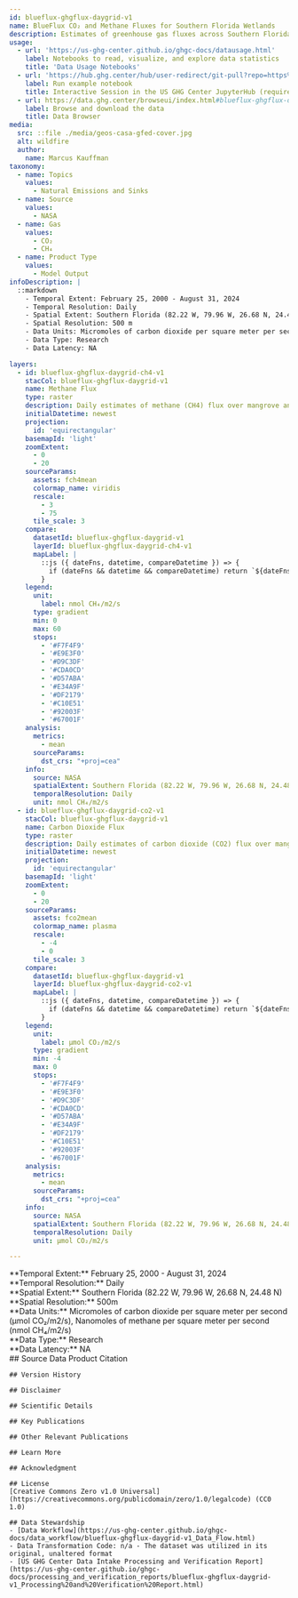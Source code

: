 ```yaml
---
id: blueflux-ghgflux-daygrid-v1
name: BlueFlux CO₂ and Methane Fluxes for Southern Florida Wetlands
description: Estimates of greenhouse gas fluxes across Southern Florida mangrove and marsh ecosystems 
usage:
  - url: 'https://us-ghg-center.github.io/ghgc-docs/datausage.html'
    label: Notebooks to read, visualize, and explore data statistics
    title: 'Data Usage Notebooks'
  - url: 'https://hub.ghg.center/hub/user-redirect/git-pull?repo=https%3A%2F%2Fgithub.com%2FUS-GHG-Center%2Fghgc-docs&urlpath=lab%2Ftree%2Fghgc-docs%2Fuser_data_notebooks%2Fblueflux-ghgflux-daygrid-v1_User_Notebook.ipynb&branch=main'
    label: Run example notebook
    title: Interactive Session in the US GHG Center JupyterHub (requires account)
  - url: https://data.ghg.center/browseui/index.html#blueflux-ghgflux-daygrid-v1/
    label: Browse and download the data
    title: Data Browser
media:
  src: ::file ./media/geos-casa-gfed-cover.jpg
  alt: wildfire
  author:
    name: Marcus Kauffman
taxonomy:
  - name: Topics
    values:
      - Natural Emissions and Sinks
  - name: Source
    values:
      - NASA
  - name: Gas
    values:
      - CO₂
      - CH₄
  - name: Product Type
    values:
      - Model Output
infoDescription: |
  ::markdown
    - Temporal Extent: February 25, 2000 - August 31, 2024
    - Temporal Resolution: Daily
    - Spatial Extent: Southern Florida (82.22 W, 79.96 W, 26.68 N, 24.48 N)
    - Spatial Resolution: 500 m
    - Data Units: Micromoles of carbon dioxide per square meter per second (μmol CO₂/m2/s), Nanomoles of methane per square meter per second (nmol CH₄/m2/s) 
    - Data Type: Research
    - Data Latency: NA

layers:
  - id: blueflux-ghgflux-daygrid-ch4-v1
    stacCol: blueflux-ghgflux-daygrid-v1
    name: Methane Flux
    type: raster
    description: Daily estimates of methane (CH4) flux over mangrove and marsh ecosystems.
    initialDatetime: newest
    projection:
      id: 'equirectangular'
    basemapId: 'light'
    zoomExtent:
      - 0
      - 20
    sourceParams:
      assets: fch4mean
      colormap_name: viridis
      rescale:
        - 3
        - 75
      tile_scale: 3
    compare:
      datasetId: blueflux-ghgflux-daygrid-v1
      layerId: blueflux-ghgflux-daygrid-ch4-v1
      mapLabel: |
        ::js ({ dateFns, datetime, compareDatetime }) => {
          if (dateFns && datetime && compareDatetime) return `${dateFns.format(datetime, 'LLL yyyy')} VS ${dateFns.format(compareDatetime, 'LLL yyyy')}`;
        }
    legend:
      unit:
        label: nmol CH₄/m2/s
      type: gradient
      min: 0
      max: 60
      stops:
        - '#F7F4F9'
        - '#E9E3F0'
        - '#D9C3DF'
        - '#CDA0CD'
        - '#D57ABA'
        - '#E34A9F'
        - '#DF2179'
        - '#C10E51'
        - '#92003F'
        - '#67001F'
    analysis:
      metrics:
        - mean
      sourceParams:
        dst_crs: "+proj=cea"
    info:
      source: NASA
      spatialExtent: Southern Florida (82.22 W, 79.96 W, 26.68 N, 24.48 N)
      temporalResolution: Daily
      unit: nmol CH₄/m2/s
  - id: blueflux-ghgflux-daygrid-co2-v1
    stacCol: blueflux-ghgflux-daygrid-v1
    name: Carbon Dioxide Flux
    type: raster
    description: Daily estimates of carbon dioxide (CO2) flux over mangrove and marsh ecosystems.
    initialDatetime: newest
    projection:
      id: 'equirectangular'
    basemapId: 'light'
    zoomExtent:
      - 0
      - 20
    sourceParams:
      assets: fco2mean
      colormap_name: plasma
      rescale:
        - -4
        - 0
      tile_scale: 3
    compare:
      datasetId: blueflux-ghgflux-daygrid-v1
      layerId: blueflux-ghgflux-daygrid-co2-v1
      mapLabel: |
        ::js ({ dateFns, datetime, compareDatetime }) => {
          if (dateFns && datetime && compareDatetime) return `${dateFns.format(datetime, 'LLL yyyy')} VS ${dateFns.format(compareDatetime, 'LLL yyyy')}`;
        }
    legend:
      unit:
        label: μmol CO₂/m2/s
      type: gradient
      min: -4
      max: 0
      stops:
        - '#F7F4F9'
        - '#E9E3F0'
        - '#D9C3DF'
        - '#CDA0CD'
        - '#D57ABA'
        - '#E34A9F'
        - '#DF2179'
        - '#C10E51'
        - '#92003F'
        - '#67001F'
    analysis:
      metrics:
        - mean
      sourceParams:
        dst_crs: "+proj=cea"
    info:
      source: NASA
      spatialExtent: Southern Florida (82.22 W, 79.96 W, 26.68 N, 24.48 N)
      temporalResolution: Daily
      unit: μmol CO₂/m2/s

---
```


<Block>
  <Prose>
    **Temporal Extent:** February 25, 2000 - August 31, 2024<br />
    **Temporal Resolution:** Daily<br />
    **Spatial Extent:** Southern Florida (82.22 W, 79.96 W, 26.68 N, 24.48 N)<br />
    **Spatial Resolution:** 500m<br />
    **Data Units:**  Micromoles of carbon dioxide per square meter per second (μmol CO₂/m2/s), Nanomoles of methane per square meter per second (nmol CH₄/m2/s)<br />
    **Data Type:** Research<br />
    **Data Latency:** NA<br />

   
  </Prose>
</Block>
<Block>
  <Prose>
    ## Source Data Product Citation

    ## Version History

    ## Disclaimer

    ## Scientific Details

    ## Key Publications

    ## Other Relevant Publications

    ## Learn More

    ## Acknowledgment

    ## License
    [Creative Commons Zero v1.0 Universal](https://creativecommons.org/publicdomain/zero/1.0/legalcode) (CC0 1.0)

    ## Data Stewardship
    - [Data Workflow](https://us-ghg-center.github.io/ghgc-docs/data_workflow/blueflux-ghgflux-daygrid-v1_Data_Flow.html)
    - Data Transformation Code: n/a - The dataset was utilized in its original, unaltered format
    - [US GHG Center Data Intake Processing and Verification Report](https://us-ghg-center.github.io/ghgc-docs/processing_and_verification_reports/blueflux-ghgflux-daygrid-v1_Processing%20and%20Verification%20Report.html)

  </Prose>
</Block>
